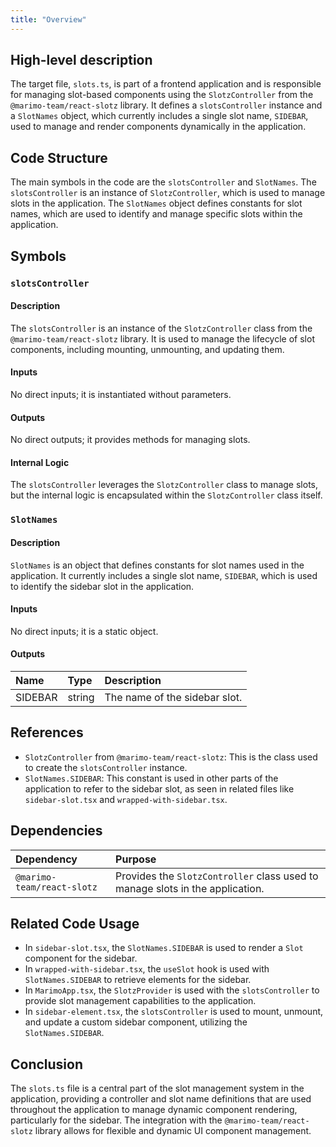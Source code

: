 ```yaml
---
title: "Overview"
---
```


## High-level description

The target file, `slots.ts`, is part of a frontend application and is responsible for managing slot-based components using the `SlotzController` from the `@marimo-team/react-slotz` library. It defines a `slotsController` instance and a `SlotNames` object, which currently includes a single slot name, `SIDEBAR`, used to manage and render components dynamically in the application.

## Code Structure

The main symbols in the code are the `slotsController` and `SlotNames`. The `slotsController` is an instance of `SlotzController`, which is used to manage slots in the application. The `SlotNames` object defines constants for slot names, which are used to identify and manage specific slots within the application.

## Symbols

### `slotsController`
#### Description
The `slotsController` is an instance of the `SlotzController` class from the `@marimo-team/react-slotz` library. It is used to manage the lifecycle of slot components, including mounting, unmounting, and updating them.

#### Inputs
No direct inputs; it is instantiated without parameters.

#### Outputs
No direct outputs; it provides methods for managing slots.

#### Internal Logic
The `slotsController` leverages the `SlotzController` class to manage slots, but the internal logic is encapsulated within the `SlotzController` class itself.

### `SlotNames`
#### Description
`SlotNames` is an object that defines constants for slot names used in the application. It currently includes a single slot name, `SIDEBAR`, which is used to identify the sidebar slot in the application.

#### Inputs
No direct inputs; it is a static object.

#### Outputs
| Name | Type | Description |
|:-----|:-----|:------------|
| SIDEBAR | string | The name of the sidebar slot. |

## References

- `SlotzController` from `@marimo-team/react-slotz`: This is the class used to create the `slotsController` instance.
- `SlotNames.SIDEBAR`: This constant is used in other parts of the application to refer to the sidebar slot, as seen in related files like `sidebar-slot.tsx` and `wrapped-with-sidebar.tsx`.

## Dependencies

| Dependency | Purpose |
|:-----------|:--------|
| `@marimo-team/react-slotz` | Provides the `SlotzController` class used to manage slots in the application. |

## Related Code Usage

- In `sidebar-slot.tsx`, the `SlotNames.SIDEBAR` is used to render a `Slot` component for the sidebar.
- In `wrapped-with-sidebar.tsx`, the `useSlot` hook is used with `SlotNames.SIDEBAR` to retrieve elements for the sidebar.
- In `MarimoApp.tsx`, the `SlotzProvider` is used with the `slotsController` to provide slot management capabilities to the application.
- In `sidebar-element.tsx`, the `slotsController` is used to mount, unmount, and update a custom sidebar component, utilizing the `SlotNames.SIDEBAR`.

## Conclusion

The `slots.ts` file is a central part of the slot management system in the application, providing a controller and slot name definitions that are used throughout the application to manage dynamic component rendering, particularly for the sidebar. The integration with the `@marimo-team/react-slotz` library allows for flexible and dynamic UI component management.